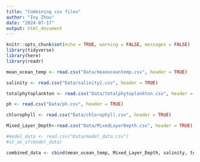 ```yaml
---
title: "Combining csv files"
author: "Ivy Zhou"
date: "2024-07-17"
output: html_document
---
```


```r
knitr::opts_chunk$set(echo = TRUE, warning = FALSE, messages = FALSE)
library(tidyverse)
library(here)
library(readr)
```
```r
mean_ocean_temp <- read.csv("Data/meanoceantemp.csv", header = TRUE)
```

```r
salinity <- read.csv("Data/salinity2.csv", header = TRUE)
```

```r
totalphytoplankton <- read.csv("Data/totalphytoplankton.csv", header = TRUE)
```

```r
ph <- read.csv("Data/ph.csv", header = TRUE)
```

```r
chlorophyll <- read.csv("Data/chlorophyll.csv", header = TRUE)
```

```r
Mixed_Layer_Depth<-read.csv("Data/MixedLayerDepth.csv", header = TRUE)
```

```r
#model_data <- read.csv("Data/model_data.csv")
#st_as_sf(model_data)
```

```r
combined_data <- cbind(mean_ocean_temp, Mixed_Layer_Depth, salinity, totalphytoplankton, ph, chlorophyll)
```


